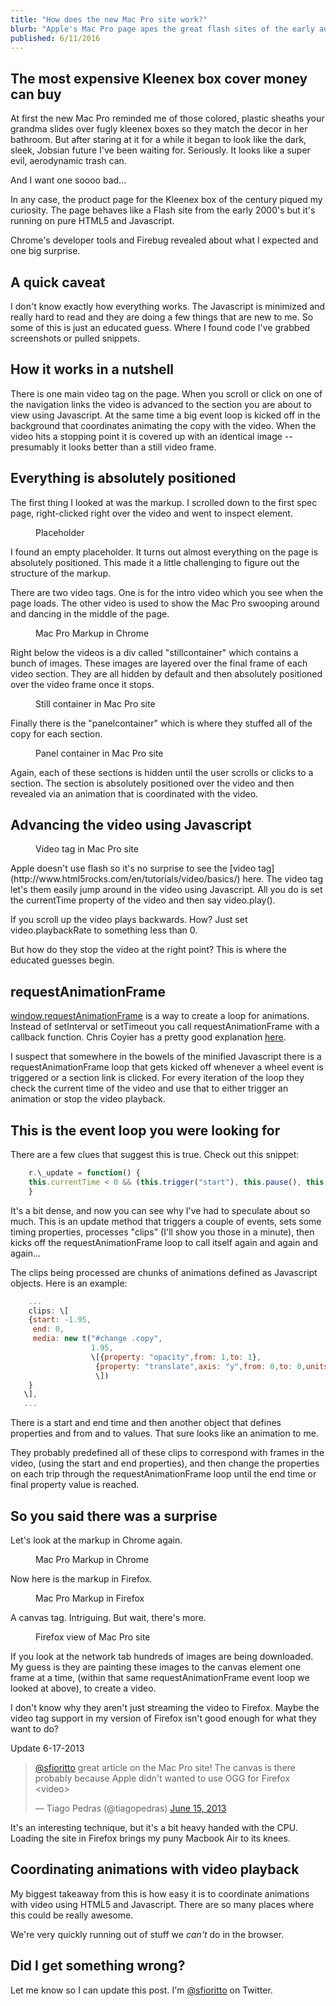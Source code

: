 ```yaml
---
title: "How does the new Mac Pro site work?"
blurb: "Apple's Mac Pro page apes the great flash sites of the early aughts, but those smooth animations and transitions are pure HTML5. I poked around the implementation with Chrome's developer tools and reverse engineered the coolest parts.."
published: 6/11/2016
---
```



The most expensive Kleenex box cover money can buy
--------------------------------------------------

At first the new Mac Pro reminded me of those colored, plastic sheaths your grandma slides over fugly kleenex boxes so they match the decor in her bathroom. But after staring at it for a while it began to look like the dark, sleek, Jobsian future I've been waiting for. Seriously. It looks like a super evil, aerodynamic trash can.

And I want one soooo bad...

In any case, the product page for the Kleenex box of the century piqued my curiosity. The page behaves like a Flash site from the early 2000's but it's running on pure HTML5 and Javascript.

Chrome's developer tools and Firebug revealed about what I expected and one big surprise.

A quick caveat
--------------

I don't know exactly how everything works. The Javascript is minimized and really hard to read and they are doing a few things that are new to me. So some of this is just an educated guess. Where I found code I've grabbed screenshots or pulled snippets.

How it works in a nutshell
--------------------------

There is one main video tag on the page. When you scroll or click on one of the navigation links the video is advanced to the section you are about to view using Javascript. At the same time a big event loop is kicked off in the background that coordinates animating the copy with the video. When the video hits a stopping point it is covered up with an identical image -- presumably it looks better than a still video frame.

Everything is absolutely positioned
-----------------------------------

The first thing I looked at was the markup. I scrolled down to the first spec page, right-clicked right over the video and went to inspect element.

<figure>
  <PlaceholderImg alt="placeholder" />
  <figcaption>Placeholder</figcaption>
</figure>

I found an empty placeholder. It turns out almost everything on the page is absolutely positioned. This made it a little challenging to figure out the structure of the markup.

There are two video tags. One is for the intro video which you see when the page loads. The other video is used to show the Mac Pro swooping around and dancing in the middle of the page.

<figure>
  <MarkupChromeImg alt="Mac Pro Markup in Chrome" />
  <figcaption>Mac Pro Markup in Chrome</figcaption>
</figure>

Right below the videos is a div called "stillcontainer" which contains a bunch of images. These images are layered over the final frame of each video section. They are all hidden by default and then absolutely positioned over the video frame once it stops.

<figure>
  <StillcontainerImg alt="Still container image" />
  <figcaption>Still container in Mac Pro site</figcaption>
</figure>
Finally there is the "panelcontainer" which is where they stuffed all of the copy for each section.

<figure>
  <PanelcontainerImg alt="Panel container in Mac Pro site" />
  <figcaption>Panel container in Mac Pro site</figcaption>
</figure>
Again, each of these sections is hidden until the user scrolls or clicks to a section. The section is absolutely positioned over the video and then revealed via an animation that is coordinated with the video.

Advancing the video using Javascript
------------------------------------

<figure>
  <VideotagImg alt="Video tag in Mac Pro site" />
  <figcaption>Video tag in Mac Pro site</figcaption>
</figure>
Apple doesn't use flash so it's no surprise to see the [video tag](http://www.html5rocks.com/en/tutorials/video/basics/) here. The video tag let's them easily jump around in the video using Javascript. All you do is set the currentTime property of the video and then say video.play().

If you scroll up the video plays backwards. How? Just set video.playbackRate to something less than 0.

But how do they stop the video at the right point? This is where the educated guesses begin.

requestAnimationFrame
---------------------

[window.requestAnimationFrame](https://developer.mozilla.org/en-US/docs/Web/API/window.requestAnimationFrame) is a way to create a loop for animations. Instead of setInterval or setTimeout you call requestAnimationFrame with a callback function. Chris Coyier has a pretty good explanation [here](http://css-tricks.com/using-requestanimationframe/).

I suspect that somewhere in the bowels of the minified Javascript there is a requestAnimationFrame loop that gets kicked off whenever a wheel event is triggered or a section link is clicked. For every iteration of the loop they check the current time of the video and use that to either trigger an animation or stop the video playback.

This is the event loop you were looking for
-------------------------------------------

There are a few clues that suggest this is true. Check out this snippet:

```javascript
    r.\_update = function() {
    this.currentTime < 0 && (this.trigger("start"), this.pause(), this.\_mediaTimer.currentTime = 0), this.trigger("timeupdate"), this.\_mediaTimer.update && this.\_mediaTimer.update(), this.currentTime >= this.\_duration && (this.pause(), this.trigger("ended"), this.currentTime >= this.duration && (this.\_mediaTimer.currentTime = this.\_duration)), this.\_processTransitoryClips(this.\_prevTime, this.currentTime), this.paused || (this.\_animationID = window.requestAnimationFrame(this.\_update)), this.\_prevTime = this.currentTime
    }
```

It's a bit dense, and now you can see why I've had to speculate about so much. This is an update method that triggers a couple of events, sets some timing properties, processes "clips" (I'll show you those in a minute), then kicks off the requestAnimationFrame loop to call itself again and again and again...

The clips being processed are chunks of animations defined as Javascript objects. Here is an example:

```javascript
    ...
    clips: \[
    {start: -1.95,
     end: 0,
     media: new t("#change .copy",
                  1.95,
                  \[{property: "opacity",from: 1,to: 1},
                   {property: "translate",axis: "y",from: 0,to: 0,units: "px",easing: "linear"}
                   \])
    }
   \],
   ...
```


There is a start and end time and then another object that defines properties and from and to values. That sure looks like an animation to me.

They probably predefined all of these clips to correspond with frames in the video, (using the start and end properties), and then change the properties on each trip through the requestAnimationFrame loop until the end time or final property value is reached.

So you said there was a surprise
--------------------------------

Let's look at the markup in Chrome again.

<figure>
  <MarkupChromeImg alt="Mac Pro Markup in Chrome" />
  <figcaption>Mac Pro Markup in Chrome</figcaption>
</figure>
Now here is the markup in Firefox.

<figure>
  <MarkupFirefoxImg alt="Mac Pro Markup in Firefox" />
  <figcaption>Mac Pro Markup in Firefox</figcaption>
</figure>
A canvas tag. Intriguing. But wait, there's more.

<figure>
  <FirefoxImg alt="Firefox view of Mac Pro site" />
  <figcaption>Firefox view of Mac Pro site</figcaption>
</figure>

If you look at the network tab hundreds of images are being downloaded. My guess is they are painting these images to the canvas element one frame at a time, (within that same requestAnimationFrame event loop we looked at above), to create a video.

I don't know why they aren't just streaming the video to Firefox. Maybe the video tag support in my version of Firefox isn't good enough for what they want to do?

Update 6-17-2013

> [@sfioritto](https://twitter.com/sfioritto) great article on the Mac Pro site! The canvas is there probably because Apple didn't wanted to use OGG for Firefox &lt;video&gt;
>
> — Tiago Pedras (@tiagopedras) [June 15, 2013](https://twitter.com/tiagopedras/statuses/345839567217246208)

It's an interesting technique, but it's a bit heavy handed with the CPU. Loading the site in Firefox brings my puny Macbook Air to its knees.

Coordinating animations with video playback
-------------------------------------------

My biggest takeaway from this is how easy it is to coordinate animations with video using HTML5 and Javascript. There are so many places where this could be really awesome.

We're very quickly running out of stuff we _can't_ do in the browser.

Did I get something wrong?
--------------------------

Let me know so I can update this post. I'm [@sfioritto](http://www.twitter.com/sfioritto) on Twitter.